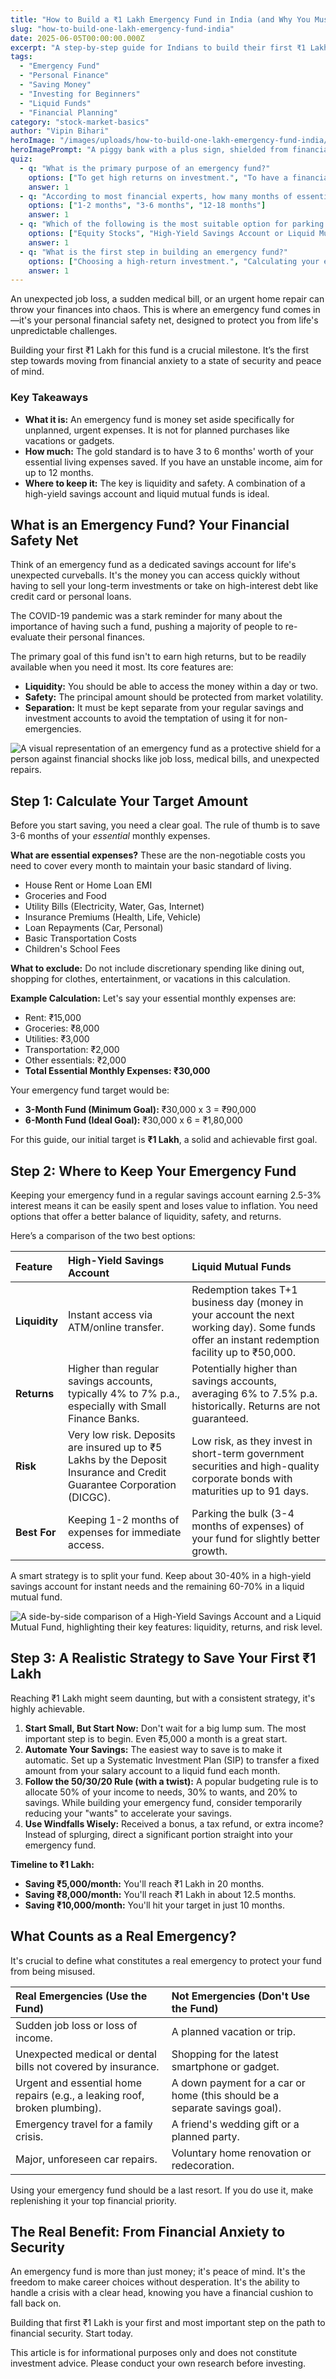 ```yaml
---
title: "How to Build a ₹1 Lakh Emergency Fund in India (and Why You Must Start Today)"
slug: "how-to-build-one-lakh-emergency-fund-india"
date: 2025-06-05T00:00:00.000Z
excerpt: "A step-by-step guide for Indians to build their first ₹1 Lakh emergency fund. Learn how to calculate your target, where to invest for safety and liquidity, and what counts as a real emergency."
tags:
  - "Emergency Fund"
  - "Personal Finance"
  - "Saving Money"
  - "Investing for Beginners"
  - "Liquid Funds"
  - "Financial Planning"
category: "stock-market-basics"
author: "Vipin Bihari"
heroImage: "/images/uploads/how-to-build-one-lakh-emergency-fund-india/hero-image.jpg"
heroImagePrompt: "A piggy bank with a plus sign, shielded from financial risks like job loss and medical emergencies, symbolizing a robust emergency fund."
quiz:
  - q: "What is the primary purpose of an emergency fund?"
    options: ["To get high returns on investment.", "To have a financial safety net for unexpected expenses.", "To save for a vacation or a new car."]
    answer: 1
  - q: "According to most financial experts, how many months of essential expenses should an emergency fund cover?"
    options: ["1-2 months", "3-6 months", "12-18 months"]
    answer: 1
  - q: "Which of the following is the most suitable option for parking the bulk of your emergency fund for a balance of safety and returns?"
    options: ["Equity Stocks", "High-Yield Savings Account or Liquid Mutual Fund", "Real Estate"]
    answer: 1
  - q: "What is the first step in building an emergency fund?"
    options: ["Choosing a high-return investment.", "Calculating your essential monthly expenses.", "Applying for a personal loan."]
    answer: 1
---
```


An unexpected job loss, a sudden medical bill, or an urgent home repair can throw your finances into chaos. This is where an emergency fund comes in—it's your personal financial safety net, designed to protect you from life's unpredictable challenges.

Building your first ₹1 Lakh for this fund is a crucial milestone. It’s the first step towards moving from financial anxiety to a state of security and peace of mind.

### Key Takeaways
*   **What it is:** An emergency fund is money set aside specifically for unplanned, urgent expenses. It is not for planned purchases like vacations or gadgets.
*   **How much:** The gold standard is to have 3 to 6 months' worth of your essential living expenses saved. If you have an unstable income, aim for up to 12 months.
*   **Where to keep it:** The key is liquidity and safety. A combination of a high-yield savings account and liquid mutual funds is ideal.

## What is an Emergency Fund? Your Financial Safety Net

Think of an emergency fund as a dedicated savings account for life's unexpected curveballs. It's the money you can access quickly without having to sell your long-term investments or take on high-interest debt like credit card or personal loans.

The COVID-19 pandemic was a stark reminder for many about the importance of having such a fund, pushing a majority of people to re-evaluate their personal finances.

The primary goal of this fund isn't to earn high returns, but to be readily available when you need it most. Its core features are:
*   **Liquidity:** You should be able to access the money within a day or two.
*   **Safety:** The principal amount should be protected from market volatility.
*   **Separation:** It must be kept separate from your regular savings and investment accounts to avoid the temptation of using it for non-emergencies.

![A visual representation of an emergency fund as a protective shield for a person against financial shocks like job loss, medical bills, and unexpected repairs.](/images/uploads/how-to-build-one-lakh-emergency-fund-india/financial-safety-net.png)

## Step 1: Calculate Your Target Amount

Before you start saving, you need a clear goal. The rule of thumb is to save 3-6 months of your *essential* monthly expenses.

**What are essential expenses?**
These are the non-negotiable costs you need to cover every month to maintain your basic standard of living.

*   House Rent or Home Loan EMI
*   Groceries and Food
*   Utility Bills (Electricity, Water, Gas, Internet)
*   Insurance Premiums (Health, Life, Vehicle)
*   Loan Repayments (Car, Personal)
*   Basic Transportation Costs
*   Children's School Fees

**What to exclude:**
Do not include discretionary spending like dining out, shopping for clothes, entertainment, or vacations in this calculation.

**Example Calculation:**
Let's say your essential monthly expenses are:
*   Rent: ₹15,000
*   Groceries: ₹8,000
*   Utilities: ₹3,000
*   Transportation: ₹2,000
*   Other essentials: ₹2,000
*   **Total Essential Monthly Expenses: ₹30,000**

Your emergency fund target would be:
*   **3-Month Fund (Minimum Goal):** ₹30,000 x 3 = ₹90,000
*   **6-Month Fund (Ideal Goal):** ₹30,000 x 6 = ₹1,80,000

For this guide, our initial target is **₹1 Lakh**, a solid and achievable first goal.

## Step 2: Where to Keep Your Emergency Fund

Keeping your emergency fund in a regular savings account earning 2.5-3% interest means it can be easily spent and loses value to inflation. You need options that offer a better balance of liquidity, safety, and returns.

Here’s a comparison of the two best options:

| Feature | High-Yield Savings Account | Liquid Mutual Funds |
| :--- | :--- | :--- |
| **Liquidity** | Instant access via ATM/online transfer. | Redemption takes T+1 business day (money in your account the next working day). Some funds offer an instant redemption facility up to ₹50,000. |
| **Returns** | Higher than regular savings accounts, typically 4% to 7% p.a., especially with Small Finance Banks. | Potentially higher than savings accounts, averaging 6% to 7.5% p.a. historically. Returns are not guaranteed. |
| **Risk** | Very low risk. Deposits are insured up to ₹5 Lakhs by the Deposit Insurance and Credit Guarantee Corporation (DICGC). | Low risk, as they invest in short-term government securities and high-quality corporate bonds with maturities up to 91 days. |
| **Best For** | Keeping 1-2 months of expenses for immediate access. | Parking the bulk (3-4 months of expenses) of your fund for slightly better growth. |

A smart strategy is to split your fund. Keep about 30-40% in a high-yield savings account for instant needs and the remaining 60-70% in a liquid mutual fund.

![A side-by-side comparison of a High-Yield Savings Account and a Liquid Mutual Fund, highlighting their key features: liquidity, returns, and risk level.](/images/uploads/how-to-build-one-lakh-emergency-fund-india/investment-options-comparison.png)

## Step 3: A Realistic Strategy to Save Your First ₹1 Lakh

Reaching ₹1 Lakh might seem daunting, but with a consistent strategy, it's highly achievable.

1.  **Start Small, But Start Now:** Don't wait for a big lump sum. The most important step is to begin. Even ₹5,000 a month is a great start.
2.  **Automate Your Savings:** The easiest way to save is to make it automatic. Set up a Systematic Investment Plan (SIP) to transfer a fixed amount from your salary account to a liquid fund each month.
3.  **Follow the 50/30/20 Rule (with a twist):** A popular budgeting rule is to allocate 50% of your income to needs, 30% to wants, and 20% to savings. While building your emergency fund, consider temporarily reducing your "wants" to accelerate your savings.
4.  **Use Windfalls Wisely:** Received a bonus, a tax refund, or extra income? Instead of splurging, direct a significant portion straight into your emergency fund.

**Timeline to ₹1 Lakh:**

*   **Saving ₹5,000/month:** You'll reach ₹1 Lakh in 20 months.
*   **Saving ₹8,000/month:** You'll reach ₹1 Lakh in about 12.5 months.
*   **Saving ₹10,000/month:** You'll hit your target in just 10 months.

## What Counts as a Real Emergency?

It's crucial to define what constitutes a real emergency to protect your fund from being misused.

| Real Emergencies (Use the Fund) | Not Emergencies (Don't Use the Fund) |
| :--- | :--- |
| Sudden job loss or loss of income. | A planned vacation or trip. |
| Unexpected medical or dental bills not covered by insurance. | Shopping for the latest smartphone or gadget. |
| Urgent and essential home repairs (e.g., a leaking roof, broken plumbing). | A down payment for a car or home (this should be a separate savings goal). |
| Emergency travel for a family crisis. | A friend's wedding gift or a planned party. |
| Major, unforeseen car repairs. | Voluntary home renovation or redecoration. |

Using your emergency fund should be a last resort. If you do use it, make replenishing it your top financial priority.

## The Real Benefit: From Financial Anxiety to Security

An emergency fund is more than just money; it's peace of mind. It's the freedom to make career choices without desperation. It's the ability to handle a crisis with a clear head, knowing you have a financial cushion to fall back on.

Building that first ₹1 Lakh is your first and most important step on the path to financial security. Start today.

This article is for informational purposes only and does not constitute investment advice. Please conduct your own research before investing.